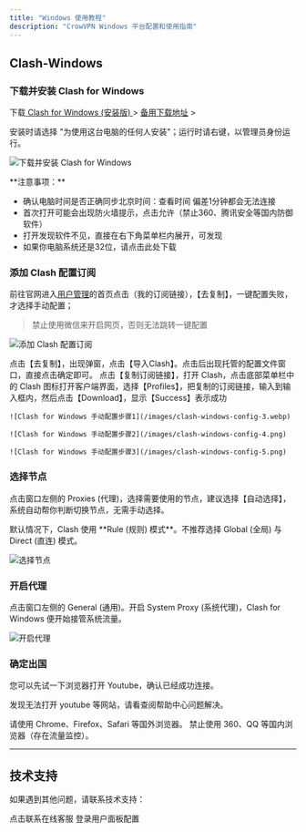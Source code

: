```yaml
---
title: "Windows 使用教程"
description: "CrowVPN Windows 平台配置和使用指南"
---
```


## Clash-Windows

### 下载并安装 Clash for Windows

下载[ Clash for Windows (安装版) ](https://pan.lanzouk.com/iXEec2bs786d)\> [备用下载地址](https://www.lanzouk.com/iXEec2bs786d) \>

安装时请选择 "为使用这台电脑的任何人安装"；运行时请右键，以管理员身份运行。

![下载并安装 Clash for Windows](/images/clash-windows-config-1.webp)

<Warning>
  **注意事项：**

  - 确认电脑时间是否正确同步北京时间：查看时间 偏差1分钟都会无法连接
  - 首次打开可能会出现防火墙提示，点击允许（禁止360、腾讯安全等国内防御软件）
  - 打开发现软件不见，直接在右下角菜单栏内展开，可发现
  - 如果你电脑系统还是32位，请点击此处下载
</Warning>

### 添加 Clash 配置订阅

前往官网进入[用户管理](https://user.crowmesh.com)的首页点击（我的订阅链接），【去复制】，一键配置失败，才选择手动配置；

> 禁止使用微信来开启网页，否则无法跳转一键配置

![添加 Clash 配置订阅](/images/dao-clash.png)

<AccordionGroup>
  <Accordion title="一键配置">
    点击【去复制】，出现弹窗，点击【导入Clash】。点击后出现托管的配置文件窗口，直接点击确定即可。
  </Accordion>
  <Accordion title="手动配置">
    点击【复制订阅链接】，打开 Clash，点击底部菜单栏中的 Clash 图标打开客户端界面，选择【Profiles】，把复制的订阅链接，输入到输入框内，然后点击【Download】，显示【Success】表示成功

    ![Clash for Windows 手动配置步骤1](/images/clash-windows-config-3.webp)

    ![Clash for Windows 手动配置步骤2](/images/clash-windows-config-4.png)

    ![Clash for Windows 手动配置步骤3](/images/clash-windows-config-5.png)
  </Accordion>
</AccordionGroup>

### 选择节点

点击窗口左侧的 Proxies (代理)，选择需要使用的节点，建议选择【自动选择】，系统自动帮你判断切换节点，无需手动选择。

<Info>
  默认情况下，Clash 使用 **Rule (规则) 模式**。不推荐选择 Global (全局) 与 Direct (直连) 模式。
</Info>

![选择节点](/images/clash-windows-config-6.png)

### 开启代理

点击窗口左侧的 General (通用)。开启 System Proxy (系统代理)，Clash for Windows 便开始接管系统流量。

![开启代理](/images/clash-windows-config-7.webp)

### 确定出国

您可以先试一下浏览器打开 Youtube，确认已经成功连接。

发现无法打开 youtube 等网站，请看查阅帮助中心问题解决。

<Info>
  请使用 Chrome、Firefox、Safari 等国外浏览器。 禁止使用 360、QQ 等国内浏览器（存在流量监控）。
</Info>

---

## 技术支持

如果遇到其他问题，请联系技术支持：

<CardGroup cols={2}>
  <Card title="联系技术" icon="message" href="https://salesiq.zohopublic.com/signaturesupport.ls?widgetcode=dbde6ec4b7a80e04beb5f35811b2e9df7b8d535222fe185d2d3b4d7f95fbeb0f">
    点击联系在线客服
  </Card>
  <Card title="用户面板" icon="user" href="https://user.crowmesh.com">
    登录用户面板配置
  </Card>
</CardGroup>